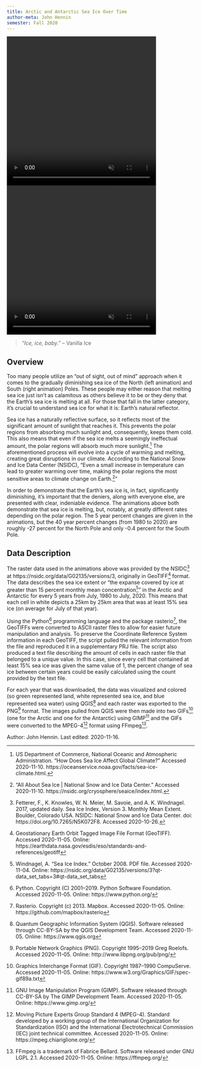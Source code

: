 ```yaml
---
title: Arctic and Antarctic Sea Ice Over Time
author-meta: John Hennin
semester: Fall 2020
---
```


<!-- VIDEO ON LOOP: see styles.css for formatting -->
<div class="video-wrapper">
  <video width="400" height="400" id="scaledvideo" controls preload="true" autoplay loop muted>
    <source src="https://drdavis.space/teaching/ds/sdd/media/2020/11/sea-ice-north.mp4" type="video/mp4" >
  </video>
  <video width="400" height="400" id="scaledvideo" controls preload="true" autoplay loop muted>
    <source src="https://drdavis.space/teaching/ds/sdd/media/2020/11/sea-ice-south.mp4" type="video/mp4" >
  </video>
</div>

> *"Ice, ice, baby."* -- Vanilla Ice

## Overview
Too many people utilize an "out of sight, out of mind" approach when it comes to the gradually diminishing sea ice of the North (left animation) and South (right animation) Poles.
These people may either reason that melting sea ice just isn't as calamitous as others believe it to be or they deny that the Earth's sea ice is melting at all.
For those that fall in the latter category, it's crucial to understand sea ice for what it is: Earth's natural reflector.

Sea ice has a naturally reflective surface, so it reflects most of the significant amount of sunlight that reaches it.
This prevents the polar regions from absorbing much sunlight and, consequently, keeps them cold.
This also means that even if the sea ice melts a seemingly ineffectual amount, the polar regions will absorb much more sunlight.[^noaa]
The aforementioned process will evolve into a cycle of warming and melting, creating great disruptions in our climate.
According to the National Snow and Ice Data Center (NSIDC), "Even a small increase in temperature can lead to greater warming over time, making the polar regions the most sensitive areas to climate change on Earth.[^nsidcseaicequote]"

In order to demonstrate that the Earth's sea ice is, in fact, significantly diminishing, it's important that the deniers, along with everyone else, are presented with clear, indeniable evidence.
The animations above both demonstrate that sea ice is melting, but, notably, at greatly different rates depending on the polar region.
The 5 year percent changes are given in the animations, but the 40 year percent changes (from 1980 to 2020) are roughly -27 percent for the North Pole and only -0.4 percent for the South Pole.

## Data Description
The raster data used in the animations above was provided by the NSIDC[^nsidcdata] at https://nsidc.org/data/G02135/versions/3, originally in GeoTIFF[^geotiff] format.
The data describes the sea ice extent or "the expanse covered by ice at greater than 15 percent monthly mean concentration[^nsidcdataquote]" in the Arctic and Antarctic for every 5 years from July, 1980 to July, 2020.
This means that each cell in white depicts a 25km by 25km area that was at least 15% sea ice (on average for July of that year).

Using the Python[^python] programming language and the package rasterio[^rasterio], the GeoTIFFs were converted to ASCII raster files to allow for easier future manipulation and analysis.
To preserve the Coordinate Reference System information in each GeoTIFF, the script pulled the relevant information from the file and reproduced it in a supplementary PRJ file.
The script also produced a text file describing the amount of cells in each raster file that belonged to a unique value.
In this case, since every cell that contained at least 15% sea ice was given the same value of 1, the percent change of sea ice between certain years could be easily calculated using the count provided by the text file.

For each year that was downloaded, the data was visualized and colored (so green represented land, white represented sea ice, and blue represented sea water) using QGIS[^qgis] and each raster was exported to the PNG[^png] format.
The images pulled from QGIS were then made into two GIFs[^gif] (one for the Arctic and one for the Antarctic) using GIMP[^gimp] and the GIFs were converted to the MPEG-4[^mpeg4] format using FFmpeg[^ffmpeg].

<div class="credit-line">
Author: John Hennin.
Last edited: 2020-11-16.
</div>

[^noaa]: US Department of Commerce, National Oceanic and Atmospheric Administration. “How Does Sea Ice Affect Global Climate?” Accessed 2020-11-10. https://oceanservice.noaa.gov/facts/sea-ice-climate.html.
[^nsidcseaicequote]: “All About Sea Ice | National Snow and Ice Data Center.” Accessed 2020-11-10. https://nsidc.org/cryosphere/seaice/index.html.
[^nsidcdata]: Fetterer, F., K. Knowles, W. N. Meier, M. Savoie, and A. K. Windnagel. 2017, updated daily. Sea Ice Index, Version 3. Monthly Mean Extent. Boulder, Colorado USA. NSIDC: National Snow and Ice Data Center. doi: https://doi.org/10.7265/N5K072F8. Accessed 2020-10-26.
[^geotiff]: Geostationary Earth Orbit Tagged Image File Format (GeoTIFF). Accessed 2020-11-05. Online: https://earthdata.nasa.gov/esdis/eso/standards-and-references/geotiff
[^nsidcdataquote]: Windnagel, A. “Sea Ice Index.” October 2008. PDF file. Accessed 2020-11-04. Online: https://nsidc.org/data/G02135/versions/3?qt-data_set_tabs=3#qt-data_set_tabs
[^python]: Python. Copyright (C) 2001--2019. Python Software Foundation. Accessed 2020-11-05. Online: https://www.python.org/
[^rasterio]: Rasterio. Copyright (c) 2013. Mapbox. Accessed 2020-11-05. Online: https://github.com/mapbox/rasterio
[^qgis]: Quantum Geographic Information System (QGIS). Software released through CC-BY-SA by the QGIS Development Team. Accessed 2020-11-05. Online: https://www.qgis.org
[^png]: Portable Network Graphics (PNG). Copyright 1995--2019 Greg Roelofs. Accessed 2020-11-05. Online: http://www.libpng.org/pub/png/
[^gif]: Graphics Interchange Format (GIF). Copyright 1987--1990 CompuServe. Accessed 2020-11-05. Online: https://www.w3.org/Graphics/GIF/spec-gif89a.txt
[^gimp]: GNU Image Manipulation Program (GIMP). Software released through CC-BY-SA by The GIMP Development Team. Accessed 2020-11-05. Online: https://www.gimp.org/
[^mpeg4]: Moving Picture Experts Group Standard 4 (MPEG-4). Standard developed by a working group of the International Organization for Standardization (ISO) and the International Electrotechnical Commission (IEC) joint technical committee. Accessed 2020-11-05. Online: https://mpeg.chiariglione.org/
[^ffmpeg]: FFmpeg is a trademark of Fabrice Bellard. Software released under GNU LGPL 2.1. Accessed 2020-11-05. Online: https://ffmpeg.org/
